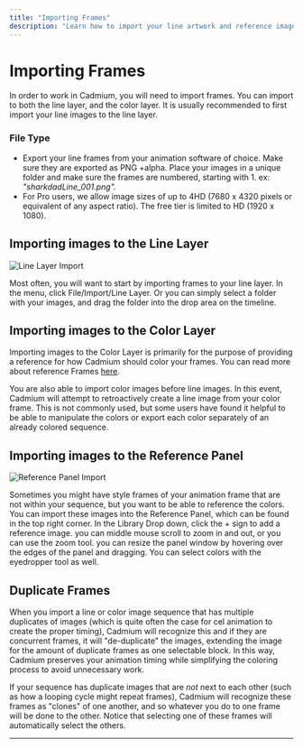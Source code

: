 ```yaml
---
title: "Importing Frames"
description: "Learn how to import your line artwork and reference images into Cadmium"
---
```


# Importing Frames

In order to work in Cadmium, you will need to import frames. You can import to both the line layer, and the color layer. It is usually recommended to first import your line images to the line layer. 

### File Type

- Export your line frames from your animation software of choice. Make sure they are exported as PNG +alpha. Place your images in a unique 
folder and make sure the frames are numbered, starting with 1. ex: *"sharkdadLine_001.png".*
- For Pro users, we allow image sizes of up to 4HD (7680 x 4320 pixels or equivalent of any aspect ratio). The free tier is limited to HD (1920 x 1080).

## **Importing images to the Line Layer**

![Line Layer Import](/images/importing-frames/line-layer-import.png)

 Most often, you will want to start by importing frames to your line layer. In the menu, click File/Import/Line Layer. Or you can simply select a folder with your images, and drag the folder into the drop area on the timeline.

## **Importing images to the Color Layer**

Importing images to the Color Layer is primarily for the purpose of providing a reference for how Cadmium should color your frames. You can read more about reference Frames [here](/reference-frames).

You are also able to import color images before line images. In this event, Cadmium will attempt to retroactively create a line image from your color frame. This is not commonly used, but some users have found it helpful to be able to manipulate the colors or export each color separately of an already colored sequence.

## **Importing images to the Reference Panel**

![Reference Panel Import](/images/importing-frames/reference-panel.png)

Sometimes you might have style frames of your animation frame that are not within your sequence, but you want to be able to reference the colors. You can import these images into the Reference Panel, which can be found in the top right corner. In the Library Drop down, click the + sign to add a reference image. you can middle mouse scroll to zoom in and out, or you can use the zoom tool. you can resize the panel window by hovering over the edges of the panel and dragging. You can select colors with the eyedropper tool as well.

## Duplicate Frames

 When you import a line or color image sequence that has multiple duplicates of images (which is quite often the case for cel animation to create the proper timing), Cadmium will recognize this and if they are concurrent frames, it will "de-duplicate" the images, extending the image for the amount of duplicate frames as one selectable block. In this way, Cadmium preserves your animation timing while simplifying the coloring process to avoid unnecessary work. 

If your sequence has duplicate images that are *not* next to each other (such as how a looping cycle might repeat frames), Cadmium will recognize these frames as "clones" of one another, and so whatever you do to one frame will be done to the other. Notice that selecting one of these frames will automatically select the others.

---
